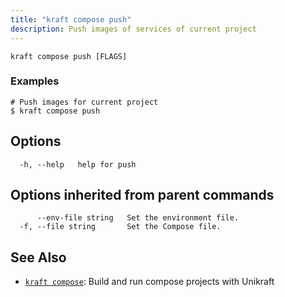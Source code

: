 ```yaml
---
title: "kraft compose push"
description: Push images of services of current project
---
```


```
kraft compose push [FLAGS]
```

### Examples

```
# Push images for current project
$ kraft compose push

```

## Options

```
  -h, --help   help for push
```

## Options inherited from parent commands

```
      --env-file string   Set the environment file.
  -f, --file string       Set the Compose file.
```

## See Also

* [`kraft compose`](/docs/cli/reference/kraft/compose): Build and run compose projects with Unikraft


